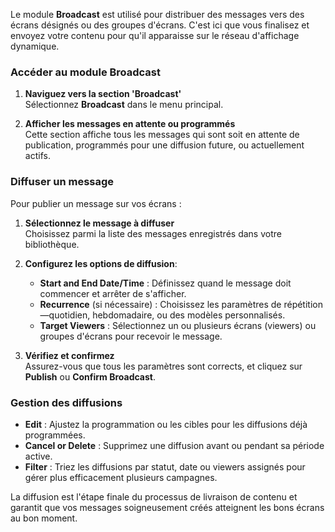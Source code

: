Le module **Broadcast** est utilisé pour distribuer des messages vers des écrans désignés ou des groupes d'écrans. C'est ici que vous finalisez et envoyez votre contenu pour qu'il apparaisse sur le réseau d'affichage dynamique.

### Accéder au module Broadcast

1. **Naviguez vers la section 'Broadcast'**\
   Sélectionnez **Broadcast** dans le menu principal.

2. **Afficher les messages en attente ou programmés**\
   Cette section affiche tous les messages qui sont soit en attente de publication, programmés pour une diffusion future, ou actuellement actifs.

### Diffuser un message

Pour publier un message sur vos écrans :

1. **Sélectionnez le message à diffuser**\
   Choisissez parmi la liste des messages enregistrés dans votre bibliothèque.

2. **Configurez les options de diffusion**:
   * **Start and End Date/Time** : Définissez quand le message doit commencer et arrêter de s'afficher.
   * **Recurrence** (si nécessaire) : Choisissez les paramètres de répétition—quotidien, hebdomadaire, ou des modèles personnalisés.
   * **Target Viewers** : Sélectionnez un ou plusieurs écrans (viewers) ou groupes d'écrans pour recevoir le message.

3. **Vérifiez et confirmez**\
   Assurez-vous que tous les paramètres sont corrects, et cliquez sur **Publish** ou **Confirm Broadcast**.

### Gestion des diffusions

* **Edit** : Ajustez la programmation ou les cibles pour les diffusions déjà programmées.
* **Cancel or Delete** : Supprimez une diffusion avant ou pendant sa période active.
* **Filter** : Triez les diffusions par statut, date ou viewers assignés pour gérer plus efficacement plusieurs campagnes.

La diffusion est l'étape finale du processus de livraison de contenu et garantit que vos messages soigneusement créés atteignent les bons écrans au bon moment.
